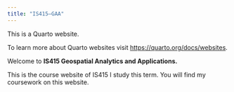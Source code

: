 ```yaml
---
title: "IS415–GAA"
---
```


This is a Quarto website.

To learn more about Quarto websites visit <https://quarto.org/docs/websites>.

Welcome to **IS415 Geospatial Analytics and Applications.**

This is the course website of IS415 I study this term. You will find my coursework on this website.
